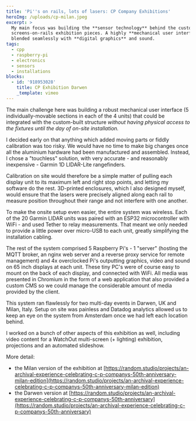 ```yaml
---
title: 'Pi''s on rails, lots of lasers: CP Company Exhibitions'
heroImg: /uploads/cp-milan.jpeg
excerpt: >
  My main focus was building the **sensor technology** behind the custom
  screens-on-rails exhibition pieces. A highly **mechanical user interface**
  blended seamlessly with **digital graphics** and sound.
tags:
  - cpp
  - raspberry-pi
  - electronics
  - sensors
  - installations
blocks:
  - id: '918953028'
    title: CP Exhibition Darwen
    _template: vimeo
---
```


The main challenge here was building a robust mechanical user interface (5 individually-movable sections in each of the 4 units) that could be integrated with the custom-built structure *without having physical access to the fixtures until the day of on-site installation.*

I decided early on that anything which added moving parts or fiddly calibration was too risky. We would have no time to make big changes once all the aluminium hardware had been manufactured and assembled. Instead, I chose a "touchless" solution, with very accurate - and reasonably inexpensive - Garmin 1D LIDAR-Lite rangefinders.

Calibration on site would therefore be a simple matter of pulling each display unit to its maximum left and right stop points, and letting my software do the rest. 3D-printed enclosures, which I also designed myself, would ensure that the lasers were precisely aligned along each rail to measure position throughout their range and not interfere with one another.

To make the onsite setup even easier, the entire system was wireless. Each of the 20 Garmin LIDAR units was paired with an ESP32 microcontroller with WiFi - and used Tether to relay measurements. That meant we only needed to provide a little power over micro-USB to each unit, greatly simplifying the installation cabling.

The rest of the system comprised 5 Raspberry Pi's - 1 "server" (hosting the MQTT broker, an nginx web server and a reverse proxy service for remote management) and 4x overclocked Pi's outputting graphics, video and sound on 65 inch displays at each unit. These tiny PC's were of course easy to mount on the back of each  display, and connected with WiFi. All media was presented in Chromium in the form of a web application that also provided a custom CMS so we could manage the considerable amount of media provided by the client.

This system ran flawlessly for two multi-day events in Darwen, UK and Milan, Italy. Setup on site was painless and Datadog analytics allowed us to keep an eye on the system from Amsterdam once we had left each location behind.

I worked on a bunch of other aspects of this exhibition as well, including video content for a WatchOut multi-screen (+ lighting) exhibition, projections and an automated slideshow.

More detail:

* the Milan version of the exhibition at [https://random.studio/projects/an-archival-experience-celebrating-c-p-companys-50th-anniversary-milan-edition](https://random.studio/projects/an-archival-experience-celebrating-c-p-companys-50th-anniversary-milan-edition)
* the Darwen version at [https://random.studio/projects/an-archival-experience-celebrating-c-p-companys-50th-anniversary](https://random.studio/projects/an-archival-experience-celebrating-c-p-companys-50th-anniversary)

